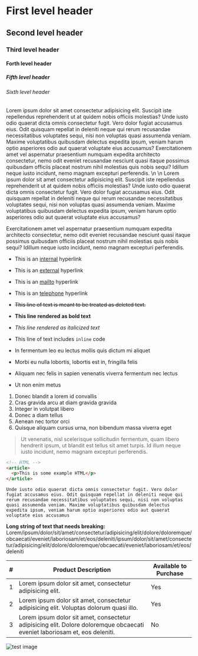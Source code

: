 # First level header

## Second level header

### Third level header

#### Forth level header

##### Fifth level header

###### Sixth level header

Lorem ipsum dolor sit amet consectetur adipisicing elit. Suscipit iste repellendus reprehenderit ut at quidem nobis officiis molestias? Unde iusto odio quaerat dicta omnis consectetur fugit. Vero dolor fugiat accusamus eius. Odit quisquam repellat in deleniti neque qui rerum recusandae necessitatibus voluptates sequi, nisi non voluptas quasi assumenda veniam. Maxime voluptatibus quibusdam delectus expedita ipsum, veniam harum optio asperiores odio aut quaerat voluptate eius accusamus? Exercitationem amet vel aspernatur praesentium numquam expedita architecto consectetur, nemo odit eveniet recusandae nesciunt quasi itaque possimus quibusdam officiis placeat nostrum nihil molestias quis nobis sequi? Idillum neque iusto incidunt, nemo magnam excepturi perferendis. \n \n Lorem ipsum dolor sit amet consectetur adipisicing elit. Suscipit iste repellendus reprehenderit ut at quidem nobis officiis molestias? Unde iusto odio quaerat dicta omnis consectetur fugit. Vero dolor fugiat accusamus eius. Odit quisquam repellat in deleniti neque qui rerum recusandae necessitatibus voluptates sequi, nisi non voluptas quasi assumenda veniam. Maxime voluptatibus quibusdam delectus expedita ipsum, veniam harum optio asperiores odio aut quaerat voluptate eius accusamus?

Exercitationem amet vel aspernatur praesentium numquam expedita architecto consectetur, nemo odit eveniet recusandae nesciunt quasi itaque possimus quibusdam officiis placeat nostrum nihil molestias quis nobis sequi? Idillum neque iusto incidunt, nemo magnam excepturi perferendis.

- This is an [internal](/application/ms_teams/_index.md) hyperlink
- This is an [external](https://google.co.uk) hyperlink
- This is an [mailto](mailto:someone@somedomain.com) hyperlink
- This is an [telephone](tel:01234567890) hyperlink
- ~~This line of text is meant to be treated as deleted text.~~
- **This line rendered as bold text**
- _This line rendered as italicized text_
- This line of text includes `inline` code

- In fermentum leo eu lectus mollis quis dictum mi aliquet
- Morbi eu nulla lobortis, lobortis est in, fringilla felis
- Aliquam nec felis in sapien venenatis viverra fermentum nec lectus
- Ut non enim metus

1. Donec blandit a lorem id convallis
2. Cras gravida arcu at diam gravida gravida
3. Integer in volutpat libero
4. Donec a diam tellus
5. Aenean nec tortor orci
6. Quisque aliquam cursus urna, non bibendum massa viverra eget

> Ut venenatis, nisl scelerisque sollicitudin fermentum, quam libero hendrerit ipsum, ut blandit est tellus sit amet turpis. Id illum neque iusto incidunt, nemo magnam excepturi perferendis.

```html
<!-- HTML -->
<article>
  <p>This is some example HTML</p>
</article>
```

```
Unde iusto odio quaerat dicta omnis consectetur fugit. Vero dolor fugiat accusamus eius. Odit quisquam repellat in deleniti neque qui rerum recusandae necessitatibus voluptates sequi, nisi non voluptas quasi assumenda veniam. Maxime voluptatibus quibusdam delectus expedita ipsum, veniam harum optio asperiores odio aut quaerat voluptate eius accusamus
```

**Long string of text that needs breaking:**
Lorem/ipsum/dolor/sit/amet/consectetur/adipisicing/elit/dolore/doloremque/obcaecati/eveniet/laboriosam/et/eos/deleniti/ipsum/dolor/sit/amet/consectetur/adipisicing/elit/dolore/doloremque/obcaecati/eveniet/laboriosam/et/eos/deleniti

| #   | Product Description                                                                                                        | Available to Purchase |
| --- | -------------------------------------------------------------------------------------------------------------------------- | --------------------- |
| 1   | Lorem ipsum dolor sit amet, consectetur adipisicing elit.                                                                  | Yes                   |
| 2   | Lorem ipsum dolor sit amet, consectetur adipisicing elit. Voluptas dolorum quasi illo.                                     | Yes                   |
| 3   | Lorem ipsum dolor sit amet, consectetur adipisicing elit. Dolore doloremque obcaecati eveniet laboriosam et, eos deleniti. | No                    |

![test image](test-img.jpeg)

<TestMDXComponent />
